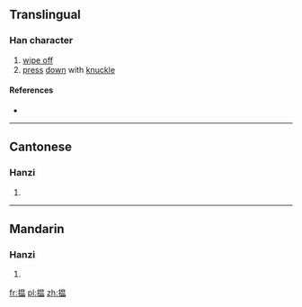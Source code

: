 {{also|搵}}
==Translingual==

===Han character===
{{Han char|rn=64|rad=手|as=09|sn=12|four=|canj=手日月廿 (QABT)|ids=⿰[[扌]][[昷]]}}

# [[wipe off]]
# [[press]] [[down]] with [[knuckle]]

====References====
* {{Han ref|kx=0445.341|hdz=31916.030|uh=63FE|ud=25598}}

----

==Cantonese==

===Hanzi===
{{yue-hanzi|jyut=wan<sup>2</sup>|y=wan<sup>2</sup>|tra=搵}}

# {{defn|lang=yue|sort=手09}}

----

==Mandarin==

===Hanzi===
{{cmn-hanzi|tra=搵|pin=[[wèn]] ([[wen4]])|wg=wen<sup>4</sup>}}

# {{defn|lang=cmn|sort=手09}}

[[fr:揾]]
[[pl:揾]]
[[zh:揾]]